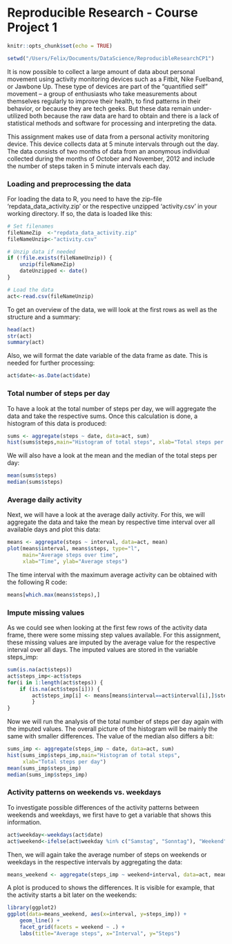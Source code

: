 # Reproducible Research - Course Project 1

```r
knitr::opts_chunk$set(echo = TRUE)
```

```r
setwd("/Users/Felix/Documents/DataScience/ReproducibleResearchCP1")
```

It is now possible to collect a large amount of data about personal movement using activity monitoring devices such as a Fitbit, Nike Fuelband, or Jawbone Up. These type of devices are part of the “quantified self” movement – a group of enthusiasts who take measurements about themselves regularly to improve their health, to find patterns in their behavior, or because they are tech geeks. But these data remain under-utilized both because the raw data are hard to obtain and there is a lack of statistical methods and software for processing and interpreting the data.

This assignment makes use of data from a personal activity monitoring device. This device collects data at 5 minute intervals through out the day. The data consists of two months of data from an anonymous individual collected during the months of October and November, 2012 and include the number of steps taken in 5 minute intervals each day.


### Loading and preprocessing the data

For loading the data to R, you need to have the zip-file 'repdata_data_activity.zip' or the respective unzipped 'activity.csv' in your working directory. If so, the data is loaded like this:
```r
# Set filenames
fileNameZip  <-"repdata_data_activity.zip"
fileNameUnzip<-"activity.csv"

# Unzip data if needed
if (!file.exists(fileNameUnzip)) { 
    unzip(fileNameZip)
    dateUnzipped <- date()
}

# Load the data
act<-read.csv(fileNameUnzip)
```

To get an overview of the data, we will look at the first rows as well as the structure and a summary:
```r
head(act)                    
str(act)                    
summary(act)
```

Also, we will format the date variable of the data frame as date. This is needed for further processing:
```r
act$date<-as.Date(act$date)
```


### Total number of steps per day

To have a look at the total number of steps per day, we will aggregate the data and take the respective sums. Once this calculation is done, a histogram of this data is produced:
```r
sums <- aggregate(steps ~ date, data=act, sum)
hist(sums$steps,main="Histogram of total steps", xlab="Total steps per day")
```

We will also have a look at the mean and the median of the total steps per day:
```r
mean(sums$steps)
median(sums$steps)
```


### Average daily activity

Next, we will have a look at the average daily activity. For this, we will aggregate the data and take the mean by respective time interval over all available days and plot this data:
```r
means <- aggregate(steps ~ interval, data=act, mean)
plot(means$interval, means$steps, type="l", 
     main="Average steps over time", 
     xlab="Time", ylab="Average steps")
```

The time interval with the maximum average activity can be obtained with the following R code:
```r
means[which.max(means$steps),]
```


### Impute missing values

As we could see when looking at the first few rows of the activity data frame, there were some missing step values available. For this assignment, these missing values are imputed by the average value for the respective interval over all days. The imputed values are stored in the variable steps_imp:
```r
sum(is.na(act$steps))
act$steps_imp<-act$steps
for(i in 1:length(act$steps)) { 
    if (is.na(act$steps[i])) { 
        act$steps_imp[i] <- means[means$interval==act$interval[i],]$steps
        }
}
```

Now we will run the analysis of the total number of steps per day again with the imputed values. The overall picture of the histogram will be mainly the same with smaller differences. The value of the median also differs a bit:
```r
sums_imp <- aggregate(steps_imp ~ date, data=act, sum)
hist(sums_imp$steps_imp,main="Histogram of total steps",
     xlab="Total steps per day")
mean(sums_imp$steps_imp)
median(sums_imp$steps_imp)
```


### Activity patterns on weekends vs. weekdays

To investigate possible differences of the activity patterns between weekends and weekdays, we first have to get a variable that shows this information.
```r
act$weekday<-weekdays(act$date)
act$weekend<-ifelse(act$weekday %in% c("Samstag", "Sonntag"), "Weekend", "Weekday")
```

Then, we will again take the average number of steps on weekends or weekdays in the respective intervals by aggregating the data:
```r
means_weekend <- aggregate(steps_imp ~ weekend+interval, data=act, mean)
```

A plot is produced to shows the differences. It is visible for example, that the activity starts a bit later on the weekends:
```r
library(ggplot2)
ggplot(data=means_weekend, aes(x=interval, y=steps_imp)) + 
    geom_line() +
    facet_grid(facets = weekend ~ .) +
    labs(title="Average steps", x="Interval", y="Steps")
```

